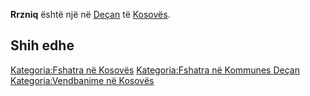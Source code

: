 {{Fshat në 
 | Emri                = Rrzniq
 | EmriAlt                = 
 | NAME_SHORT_FORM=      
 | NAME_GENERIC=      
 | NAME_SORT_NAME_RO=      RRZNIQ
 | FULL_NAME_RO = Rrzniq
 | FULL_NAME_ND_RO=Rrzniq
 | SORT_NAME_RG=RRZNIQ
 | FULL_NAME_RG=Rrzniq
 | FULL_NAME_ND_RG=Rrzniq
 | SRP_NAME_SHORT_FORM=      
 | SRP_NAME_GENERIC=      
 | SRP_NAME_SORT_NAME_RO=      
 | SRP_FULL_NAME_RO = 
 | SRP_FULL_NAME_ND_RO=
 | SRP_SORT_NAME_RG=
 | SRP_FULL_NAME_RG=
 | SRP_FULL_NAME_ND_RG=
 | Emri (Rasa dhanore) = 
 | Figura              = 
 | Shteti              = Kosovo
 | Komuna              = Deçan
 | Kodi postar         = 
 | Sipërfaqja          = 

 | Popullsia           = 

 | Regj. i popullsisë  = 
 | Dend. e popullsisë  = 
 | Faqja zyrtare       = 
 <!--- Koordinatat ----> 
 | Gjerësia            = 42.52
 | Gjatësia            = 20.347222
 | Lartësia            = 
}}
'''Rrzniq''' është një [[]] në [[Deçan]] të [[Kosovës]].

<!-- == Gjeografia == -->
<!-- == Historia == -->
<!-- == Demografia == -->
== Shih edhe ==
{{Komuna Deçan}}
{{Kosovo-Administrata-Cung}}

[[Kategoria:Fshatra në Kosovës]]
[[Kategoria:Fshatra në Kommunes Deçan]]
[[Kategoria:Vendbanime në Kosovës]]